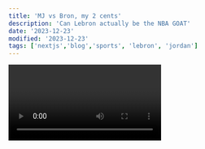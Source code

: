 ```yaml
---
title: 'MJ vs Bron, my 2 cents'
description: 'Can Lebron actually be the NBA GOAT'
date: '2023-12-23'
modified: '2023-12-23'
tags: ['nextjs','blog','sports', 'lebron', 'jordan']
---
```


<Video id="1Hr7Cnpj-wQ" />
[inline scripts](https://nextjs.org/docs/app/building-your-application/optimizing/scripts#inline-scripts)
<CustomImage src="https://raw.githubusercontent.com/benjnp/next-blogposts/main/images/aivshumans.jpg" alt="AI vs Humans" />

We've seen lots of videos comparing MJ and Lebron with regards to Who is the NBA's GOAT. Some videos like the one above shows advanced statistics to determine who is the Greatest Player of All Time. The most common primary case for MJ is the 6 Championship Rings + 6 Finals MVP while for Lebron it is his longevity claiming the top spot in most career points and still doing highlight reels at year 20. So it all depends on the point of view of a person. If they treasure a bit shorter career with dominance over his peers then MJ is the GOAT for them but if they prefer someone who plays great basketball over a long period of time then Lebron it is.

MJ GOAT case
- 6 NBA Titles (In 6 Finals appearances, No Finals series reached Game 7, 6 Finals MVP)
- Won 7 consecutive scoring titles then retired from the NBA, came back then won another 3 straight scoring titles (basically a showcase of offensive dominance over his peers)
- Highest Career Points per Game in NBA History
- Highest PER (Player Efficiency Rating) in NBA History
- Won a Defensive Player of the Year
- 9 All-Defense First Team
- 3 steals title

Lebron GOAT case
- Leader in Total Points
- Has higher Rebound and Assist average than Jordan
- Most number of NBA All-Star seasons
- Still playing at a high level despite being at year 21
- Has 10 NBA Finals Appearances (though losing 6 of those)

So basically it is about shorter dominance vs great longer career. Which type of career will you pick?

I'd pick Jordan not just because of the points mentioned above but also due to some intangibles.

<CustomImage src="https://raw.githubusercontent.com/benjnp/next-blogposts/main/images/nba_stats_per_decade.jpg" alt="NBA Stats per Decade" />

Based on the image above screen grabbed from this [site](https://www.statmuse.com/nba/ask/steals-per-game-each-decade-nba), it shows that the steals and blocks per game are dwindling down per decade. The same goes to Free Throws Made and Attempted. These basically shows the difference in eras. The players in the 80's and 90's plays more defense because the game is being played mostly within the painted area or the perimeter while as decade goes by teams make more outside shots as shown on the increasing 3pt attempts. And because in the 80s and 90s most points are closer to the rim, players are a bit closer to one another as compared to the recent seasons where teams are spreading out and maximizing the court. 

What does this have to do with MJ vs Lebron comparison? MJ played in the era where players are more physical with one another so MJ has to be more creative and needs a lot of skills to dominate a more physically demanding era. Where Lebron is in the era where shooting is prioritized as teams are expanding their shooting spots. But this also has to do with how NBA is maximizing their players for profit. If the game is less physical, they're subjected to less wear and tear and may probably has lesser injuries during their careers which extends their playing seasons which includes longer fanbase for the NBA. With this you can say that Jordan played in a more physically demanding era while Lebron played in a less physically demanding one. 
Softer era can result in longer playing seasons. Since there are more outside shooting attempts, players are more spread out making it easier for non-center players to get a rebound because the ball bounces further from the rim and most power forwards or even centers are also trying to stretch out. While during the 80's and 90's since the shots are closer to the rim most rebounds fall unto the hands of big men who are lurking in the painted area. So if you bring Lebron to the 80's and 90's era, will he also be able to get the same number of rebounds or will he need more rest to handle the physicality. While if you bring Jordan to today's era, he can dominate further because there's more space for him to operate so double teaming or triple teaming will be harder now than before because players are spread out unlike before once you go to the painted area power forwards and centers are there to defend you. So I guess Jordan will dominate more if he's in the era of today while Lebron might have lesser efficiency in the 80s.
Knowing that Jordan's time is more physically demanding, he played all 82 games of a season in 9 out of his 15 seasons while Lebron only played all 82 games in a season just ONCE. This means that Lebron despite playing in less physically-demanding era played lesser games per year while Jordan played all 82 games 9 out of 15 seasons, scoring champion for 10 out of 15 seasons, having All-NBA Defense First team for 9 out of 15 seasons basically saying that he dominated the league in both scoring and defending while also playing all 82 games of a season most of those playing years resulting to no NBA Finals series loss. This simply means NBA DOMINANCE without LOAD MANAGEMENT.

But then if one sees Lebron's longevity, getting a championship ring in 3 different teams, being the number in total career points and a few more accolades as a case in being the GOAT it's nothing to be completely ignored. Yes he is bigger allowing him to have more rebounds than MJ, he played in a positionless era which allows even a forward like him to also be a point guard which means you will generate the most number of assist for your team too. Lebron extended his shooting range as he adjusted due to the current style of play. He may not be as skilled as Jordan but he is smart in a way that he takes care of his longevity by not playing all 82 games of the season as much as Jordan or players during that older era do. He makes sure that his body is well taken care of so he's investing a lot on his body care not to mention that medical science has vastly improved meaning players in general are more taken cared of during Lebron's era. So Lebron played his cards well, he's bigger than MJ so he knows he can get an edge in rebounding and assisting. He knows that he is not as elite in scoring as MJ did, he doesn't have more consistent jumpshot, he doesn't have an elite dribbling skills maybe because his body is not built that way. Players his size can be powerful and fast but not the type who can do acrobatic dunks or layups and he knows that so why handle the scoring yourself if you can facilitate more instead. The NBA pace became faster too in average meaning more other stats to go around like the rebounds and assists. Being a facilitator also means additional assists so basically he collected the stats that he can be effective in acquiring. Why be a scoring killer like MJ if that requires more skill and finesse while your body is built more like a speeding tank. He's just basically maximizing what he can based on the body he was given. 
The NBA is more lucrative as well after Jordan's popularity made it global and that meant there are more strategies in play and one of those include more players being moved from one team to another. The talent has also grown as international talents flocked the NBA, more training camps and proper methods are more available to a wider audience. The movement of players are being seen as a downside by basketball purists and that diminished the GOAT case of Lebron as he has known as someone who recruits players or join them in order to win a ring. But this is just him being smart as he looked for a way to win a championship in a more efficient way given his skillset. He's not an elite scorer so he realized that he needs to assemble the best team possible to win a championship. And again this is him being smart identifying his strenghts and weaknesses but this meant he needs to look for players that can fit well with his style so what he has looked for a team that has good role players that can defend well, 3-point specialists (ray allen, irving, love, kcp etc), a guard that can score at a high level (Wade and Kyrie) and a big man that can score efficiently too with both inside and outside scoring (Bosh, Love and Davis). But that also limits his championship chances because he will have to rely on the talent of others whereas all Jordan needs are a bunch of players who can hold their positions well which is easier to find as the team management don't need to look for elite scorers, they just need solid players that are willing to support Jordan but they don't have to be a great scorer as Jordan filled up that up already. Lebron's team are stacked and they have to trade away future draft picks in place of those great teammates. But this shows that he's basically trying to get that championship ring in whatever way he can and those are smart moves.

So basically in summary, both of them tried their best in getting the ring depending on their capabilities. MJ is an elite scorer and defender while Lebron did it differently by approaching the game more smarter and not relying with elite skills as much but rather tried to look for (or assemble) teammates that will compliment his game and took care of his body for him to be able to stay in the NBA longer. For me MJ is my GOAT as I value his sheer dominance over his peers by simply outperforming them in both sides of the court without doing load management.